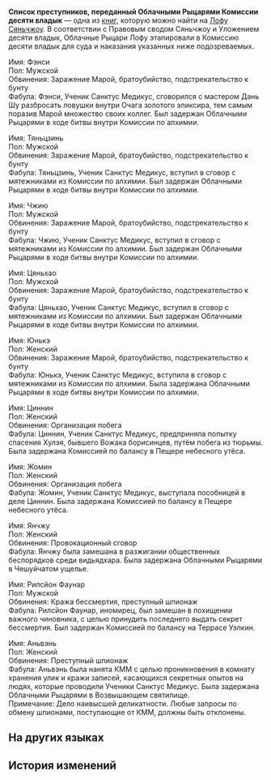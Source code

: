 {{Книга Инфобокс
|id           = 278
|Название     = Список преступников, переданный Облачными Рыцарями Комиссии десяти владык
|Изображение  = Item Xianzhou Parchment.png
|Мир          = Лофу Сяньчжоу
|Томов        = 1
|Автор        = <!--нужно добавить-->
|Описание     = Список опасных преступников, совершивших злодеяния из десяти непростительных мерзостей, переданный Облачными Рыцарями Комиссии десяти владык.
|Том1         = {{tx}}
|Источник1    = {{tx|Отсутствует источник}}
|Персонажи    = 
|Фракции      = 
}}
'''Список преступников, переданный Облачными Рыцарями Комиссии десяти владык''' — одна из [[Книги|книг]], которую можно найти на [[Лофу Сяньчжоу]].
<!--
==Получение==
<gallery>
Книга НАЗВАНИЕ.png|НАЗВАНИЕ
Локация НАЗВАНИЕ.png|Расположение на карте. Ближайший пространственный якорь «[[НАЗВАНИЕ]]»
</gallery>
-->
В соответствии с Правовым сводом Сяньчжоу и Уложением десяти владык, Облачные Рыцари Лофу этапировали в Комиссию десяти владык для суда и наказания указанных ниже подозреваемых.

Имя: Фэнси<br />
Пол: Мужской<br />
Обвинения: Заражение Марой, братоубийство, подстрекательство к бунту<br />
Фабула: Фэнси, Ученик Санктус Медикус, сговорился с мастером Дань Шу разбросать ловушки внутри Очага золотого эликсира, тем самым поразив Марой множество своих коллег. Был задержан Облачными Рыцарями в ходе битвы внутри Комиссии по алхимии.

Имя: Тяньцзинь<br />
Пол: Мужской<br />
Обвинения: Заражение Марой, братоубийство, подстрекательство к бунту<br />
Фабула: Тяньцзинь, Ученик Санктус Медикус, вступил в сговор с мятежниками из Комиссии по алхимии. Был задержан Облачными Рыцарями в ходе битвы внутри Комиссии по алхимии.

Имя: Чжию<br />
Пол: Мужской<br />
Обвинения: Заражение Марой, братоубийство, подстрекательство к бунту<br />
Фабула: Чжию, Ученик Санктус Медикус, вступил в сговор с мятежниками из Комиссии по алхимии. Был задержан Облачными Рыцарями в ходе битвы внутри Комиссии по алхимии.

Имя: Цяньхао<br />
Пол: Мужской<br />
Обвинения: Заражение Марой, братоубийство, подстрекательство к бунту<br />
Фабула: Цяньхао, Ученик Санктус Медикус, вступил в сговор с мятежниками из Комиссии по алхимии. Был задержан Облачными Рыцарями в ходе битвы внутри Комиссии по алхимии.

Имя: Юнькэ<br />
Пол: Женский<br />
Обвинения: Заражение Марой, братоубийство, подстрекательство к бунту<br />
Фабула: Юнькэ, Ученик Санктус Медикус, вступила в сговор с мятежниками из Комиссии по алхимии. Была задержана Облачными Рыцарями в ходе битвы внутри Комиссии по алхимии.

Имя: Циннин<br />
Пол: Женский<br />
Обвинения: Организация побега<br />
Фабула: Циннин, Ученик Санктус Медикус, предприняла попытку спасения Хулэя, бывшего Вожака борисинцев, путём побега из тюрьмы. Была задержана Комиссией по балансу в Пещере небесного утёса.

Имя: Жомин<br />
Пол: Женский<br />
Обвинения: Организация побега<br />
Фабула: Жомин, Ученик Санктус Медикус, выступала пособницей в деле Циннин. Была задержана Комиссией по балансу в Пещере небесного утёса.

Имя: Янчжу<br />
Пол: Женский<br />
Обвинения: Провокационный сговор<br />
Фабула: Янчжу была замешана в разжигании общественных беспорядков среди видьядхара. Была задержана Облачными Рыцарями в Чешуйчатом ущелье.

Имя: Рилсйон Фаунар<br />
Пол: Мужской<br />
Обвинения: Кража бессмертия, преступный шпионаж<br />
Фабула: Рилсйон Фаунар, иномирец, был замешан в похищении важного чиновника, с целью принудить последнего выдать секрет бессмертия. Был задержан Комиссией по балансу на Террасе Уэлкин.

Имя: Аньвэнь<br />
Пол: Женский<br />
Обвинения: Преступный шпионаж<br />
Фабула: Аньвэнь была нанята КММ с целью проникновения в комнату хранения улик и кражи записей, касающихся секретных опытов на людях, которые проводили Ученики Санктус Медикус. Была задержана Облачными Рыцарями в Возвышающем святилище.<br />
Примечание: Дело наивысшей деликатности. Любые запросы по обмену шпионами, поступающие от КММ, должны быть отклонены.

==На других языках==
{{На других языках
|en   = List of Ten-Lords Commission Criminals Transferral by Cloud Knights
|zhs  = 云骑军移送十王司重犯名单
|zht  = 雲騎軍移送十王司重犯名單
|ja   = 雲騎軍より十王司に引き渡した重罪人リスト
|ko   = 운기군이 시왕사에 인계한 흉악범 명단
|es   = Lista de delincuentes de la Comisión de los Diez Líderes entregada por los Nimbocaballeros
|fr   = Liste des criminels transférés à la Commission des dix seigneurs par les Chevaliers des nuages
|ru   = Список преступников, переданный Облачными Рыцарями Комиссии десяти владык
|th   = รายชื่อนักโทษที่กองอัศวิน Cloud Knight ส่งตัวให้ Ten-Lords Commission
|vi   = Danh Sách Trọng Phạm Vân Kỵ Quân Gửi Đến Sở Thập Vương
|de   = Liste der durch die Wolkenritter an die Zehn-Fürsten-Kommission überstellten Verbrecher
|id   = Daftar Nama Kriminal yang Diserahkan Cloud Knight Kepada Ten-Lords Commission
|pt   = Lista das Transferências de Criminosos da Comissão dos Dez Senhores pelos Cavaleiros das Nuvens
}}

==История изменений==
{{История изменений|2.7}}